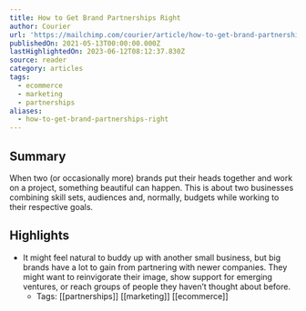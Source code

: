 ```yaml
---
title: How to Get Brand Partnerships Right
author: Courier
url: 'https://mailchimp.com/courier/article/how-to-get-brand-partnerships-right/'
publishedOn: 2021-05-13T00:00:00.000Z
lastHighlightedOn: 2023-06-12T08:12:37.830Z
source: reader
category: articles
tags:
  - ecommerce
  - marketing
  - partnerships
aliases:
  - how-to-get-brand-partnerships-right
---
```

## Summary

When two (or occasionally more) brands put their heads together and work on a project, something beautiful can happen. This is about two businesses combining skill sets, audiences and, normally, budgets while working to their respective goals.

## Highlights
- It might feel natural to buddy up with another small business, but big brands have a lot to gain from partnering with newer companies. They might want to reinvigorate their image, show support for emerging ventures, or reach groups of people they haven’t thought about before.
    - Tags: [[partnerships]] [[marketing]] [[ecommerce]]
